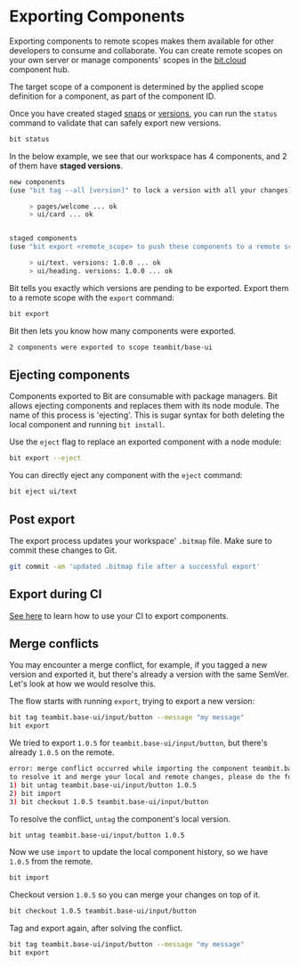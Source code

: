 # Exporting Components

Exporting components to remote scopes makes them available for other developers to consume and collaborate. You can create remote scopes on your own server or manage components' scopes in the [bit.cloud](https://bit.cloud) component hub.

The target scope of a component is determined by the applied scope definition for a component, as part of the component ID.

Once you have created staged [snaps](/components/snaps) or [versions](/components/tags), you can run the `status` command to validate that can safely export new versions.

```bash
bit status
```

In the below example, we see that our workspace has 4 components, and 2 of them have **staged versions**.

```bash
new components
(use "bit tag --all [version]" to lock a version with all your changes)

     > pages/welcome ... ok
     > ui/card ... ok


staged components
(use "bit export <remote_scope> to push these components to a remote scope")

     > ui/text. versions: 1.0.0 ... ok
     > ui/heading. versions: 1.0.0 ... ok
```

Bit tells you exactly which versions are pending to be exported. Export them to a remote scope with the `export` command:

```bash
bit export
```

Bit then lets you know how many components were exported.

```bash
2 components were exported to scope teambit/base-ui
```

## Ejecting components

Components exported to Bit are consumable with package managers. Bit allows ejecting components and replaces them with its node module. The name of this process is 'ejecting'. This is sugar syntax for both deleting the local component and running `bit install`.

Use the `eject` flag to replace an exported component with a node module:

```bash
bit export --eject
```

You can directly eject any component with the `eject` command:

```bash
bit eject ui/text
```

## Post export

The export process updates your workspace' `.bitmap` file. Make sure to commit these changes to Git.

```bash
git commit -am 'updated .bitmap file after a successful export'
```

## Export during CI

[See here](/getting-started/installing-bit/getting-started/setup-ci) to learn how to use your CI to export components.

## Merge conflicts

You may encounter a merge conflict, for example, if you tagged a new version and exported it, but there's already a version with the same SemVer. Let's look at how we would resolve this.

The flow starts with running `export`, trying to export a new version:

```bash
bit tag teambit.base-ui/input/button --message "my message"
bit export
```

We tried to export `1.0.5` for `teambit.base-ui/input/button`, but there's already `1.0.5` on the remote.

```bash
error: merge conflict occurred while importing the component teambit.base-ui/input/button. conflict version(s): 1.0.5
to resolve it and merge your local and remote changes, please do the following:
1) bit untag teambit.base-ui/input/button 1.0.5
2) bit import
3) bit checkout 1.0.5 teambit.base-ui/input/button
```

To resolve the conflict, `untag` the component's local version.

```bash
bit untag teambit.base-ui/input/button 1.0.5
```

Now we use `import` to update the local component history, so we have `1.0.5` from the remote.

```bash
bit import
```

Checkout version `1.0.5` so you can merge your changes on top of it.

```bash
bit checkout 1.0.5 teambit.base-ui/input/button
```

Tag and export again, after solving the conflict.

```bash
bit tag teambit.base-ui/input/button --message "my message"
bit export
```
